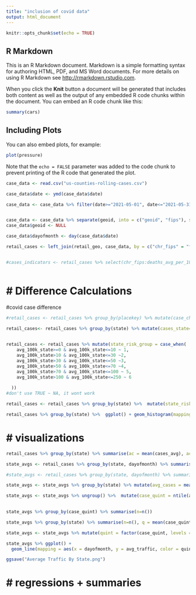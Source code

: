 ```yaml
---
title: "inclusion of covid data"
output: html_document
---
```


```r
knitr::opts_chunk$set(echo = TRUE)
```

## R Markdown

This is an R Markdown document. Markdown is a simple formatting syntax for authoring HTML, PDF, and MS Word documents. For more details on using R Markdown see <http://rmarkdown.rstudio.com>.

When you click the **Knit** button a document will be generated that includes both content as well as the output of any embedded R code chunks within the document. You can embed an R code chunk like this:

```r
summary(cars)
```

## Including Plots

You can also embed plots, for example:

```r
plot(pressure)
```

Note that the `echo = FALSE` parameter was added to the code chunk to prevent printing of the R code that generated the plot.

```r
case_data <- read.csv("us-counties-rolling-cases.csv")

case_data$date <- ymd(case_data$date)

case_data <- case_data %>% filter(date>="2021-05-01", date<="2021-05-31")



```


```r
case_data <- case_data %>% separate(geoid, into = c("geoid", "fips"), sep = "-")
case_data$geoid <- NULL

case_data$dayofmonth <- day(case_data$date)

retail_cases <- left_join(retail_geo, case_data, by = c("chr_fips" = "fips", "dayofmonth"))


#cases_indicators <- retail_cases %>% select(chr_fips:deaths_avg_per_100k)



```


# # Difference Calculations

#covid case difference

```r
#retail_cases <- retail_cases %>% group_by(placekey) %>% mutate(case_change = cases-lag(cases), caseavg_change = cases_avg-lag(cases_avg), case100k_change = cases_avg_per_100k-lag(cases_avg_per_100k))
  
retail_cases<- retail_cases %>% group_by(state) %>% mutate(cases_state= sum(cases_avg), cases_100k_state = sum(cases_avg_per_100k), avg_100k_state = mean(cases_avg_per_100k))


retail_cases <- retail_cases %>% mutate(state_risk_group = case_when(
    avg_100k_state>=0 & avg_100k_state<=10 ~ 1,
    avg_100k_state>10 & avg_100k_state<=30 ~2,
    avg_100k_state>30 & avg_100k_state<=50 ~3,
    avg_100k_state>50 & avg_100k_state<=70 ~4,
    avg_100k_state>70 & avg_100k_state<=100 ~ 5,
    avg_100k_state>100 & avg_100k_state<=250 ~ 6
    
  ))
#don't use TRUE ~ NA, it wont work

retail_cases <- retail_cases %>% group_by(state) %>%  mutate(state_risk_fac = factor(state_risk_group, levels = (1:6), labels = c( "Nearly No Cases", "Very Low Risk", "Low Risk", "Moderate Risk", "High Risk", "Very High Risk")))

retail_cases %>% group_by(state) %>%  ggplot() + geom_histogram(mapping = aes(state_risk_group))


```







# # visualizations

```r

retail_cases %>% group_by(state) %>% summarise(ac = mean(cases_avg), ac100K = mean(cases_avg_per_100k), ad = mean(deaths_avg), ad100k = mean(deaths_avg_per_100k)) %>% arrange(desc(ac100K))

```
```r
state_avgs <- retail_cases %>% group_by(state, dayofmonth) %>% summarise(avg_traffic = mean(daily_visitors), avg_cases_state = mean(cases_state),avg_cases_100k_state = mean(cases_100k_state))

#state_avgs <- retail_cases %>% group_by(state, dayofmonth) %>% summarise(avg_traffic = mean(daily_visitors), cases_state, cases_100k_state)

state_avgs <- state_avgs %>% group_by(state) %>% mutate(avg_cases = mean(avg_cases_state), avg_100k = mean(avg_cases_100k_state))

state_avgs <- state_avgs %>% ungroup() %>%  mutate(case_quint = ntile(avg_100k,5))
                                                        

state_avgs %>% group_by(case_quint) %>% summarise(n=n())

state_avgs %>% group_by(state) %>% summarise(n=n(), q = mean(case_quint))


```


```r

state_avgs <- state_avgs %>% mutate(quint = factor(case_quint, levels = c(1:5), labels = c("Bottom 20%", "20th-40th Percentile", "40th-60th Percentile", "60th-80th Percentile", "Top 20%")))

state_avgs %>% ggplot() + 
  geom_line(mapping = aes(x = dayofmonth, y = avg_traffic, color = quint, group = state)) + labs(title = "Average Store Traffic in May 2021", subtitle = "Grouped by State")

ggsave("Average Traffic By State.png")
```


# # regressions + summaries
